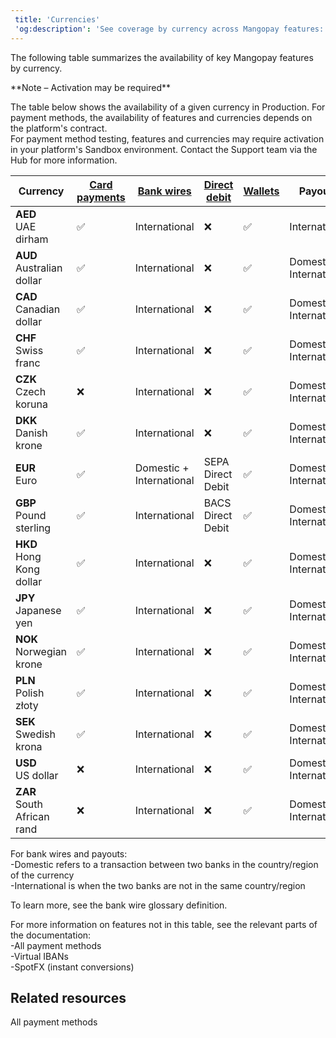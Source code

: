 ```yaml
---  
 title: 'Currencies'  
 'og:description': 'See coverage by currency across Mangopay features: key payment methods, wallets, payouts, and more.'  
---  
```


The following table summarizes the availability of key Mangopay features by currency.  

<Note>  
**Note – Activation may be required** 
  
The table below shows the availability of a given currency in Production. For payment methods, the availability of features and currencies depends on the platform's contract.   
For payment method testing, features and currencies may require activation in your platform's Sandbox environment. Contact the Support team via the Hub for more information.  
</Note>

| Currency                        | [Card payments](https://mangopay.com/docs/endpoints/card) | [Bank wires](https://mangopay.com/docs/endpoints/direct-bank-wires) | [Direct debit](https://mangopay.com/docs/concepts/payments/payment-methods/banking/direct-debit) | [Wallets](https://mangopay.com/docs/endpoints/wallets) | Payouts                  |
|---------------------------------|---------------|---------------------------|-------------------|---------|--------------------------|
| **AED**<br/>UAE dirham          | ✅             | International            | ❌                 | ✅       | International            |
| **AUD**<br/>Australian dollar   | ✅             | International            | ❌                 | ✅       | Domestic + International |
| **CAD**<br/>Canadian dollar     | ✅             | International            | ❌                 | ✅       | Domestic + International |
| **CHF**<br/>Swiss franc         | ✅             | International            | ❌                 | ✅       | Domestic + International |
| **CZK**<br/>Czech koruna        | ❌             | International            | ❌                 | ✅       | Domestic + International |
| **DKK**<br/>Danish krone        | ✅             | International            | ❌                 | ✅       | Domestic + International |
| **EUR**<br/>Euro                | ✅             | Domestic + International | SEPA Direct Debit  | ✅       | Domestic + International |
| **GBP**<br/>Pound sterling      | ✅             | International            | BACS Direct Debit  | ✅       | Domestic + International |
| **HKD**<br/>Hong Kong dollar    | ✅             | International            | ❌                 | ✅       | Domestic + International |
| **JPY**<br/>Japanese yen        | ✅             | International            | ❌                 | ✅       | Domestic + International |
| **NOK**<br/>Norwegian krone     | ✅             | International            | ❌                 | ✅       | Domestic + International |
| **PLN**<br/>Polish złoty        | ✅             | International            | ❌                 | ✅       | Domestic + International |
| **SEK**<br/>Swedish krona       | ✅             | International            | ❌                 | ✅       | Domestic + International |
| **USD**<br/>US dollar           | ❌             | International            | ❌                 | ✅       | Domestic + International |
| **ZAR**<br/>South African rand  | ❌             | International            | ❌                 | ✅       | Domestic + International |


For bank wires and payouts:   
-Domestic refers to a transaction between two banks in the country/region of the currency  
-International is when the two banks are not in the same country/region  

To learn more, see the bank wire glossary definition.  

For more information on features not in this table, see the relevant parts of the documentation:  
-All payment methods  
-Virtual IBANs  
-SpotFX (instant conversions)  

## Related resources  

<Card title="Article">All payment methods</Card>